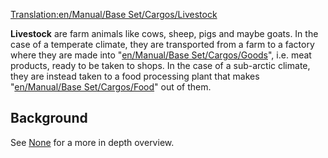[[Translation:en/Manual/Base Set/Cargos/Livestock]]

{{en/Cargo|name=Livestock
|image=en/Livestock.png|produced=[[en/Manual/Base Set/Industries/Farm]]
|accepted=[[en/Manual/Base Set/Industries/Factory]] (temperate), <br/>[[en/Manual/Base Set/Industries/Food Processing Plant]] (sub-arctic)
}}

'''Livestock''' are farm animals like cows, sheep, pigs and maybe goats. In the case of a temperate climate, they are transported from a farm to a factory where they are made into "[[en/Manual/Base Set/Cargos/Goods]]", i.e. meat products, ready to be taken to shops. In the case of a sub-arctic climate, they are instead taken to a food processing plant that makes "[[en/Manual/Base Set/Cargos/Food]]" out of them.

== Background ==
See [https://www.wikipedia.org/wiki/Livestock None] for a more in depth overview.